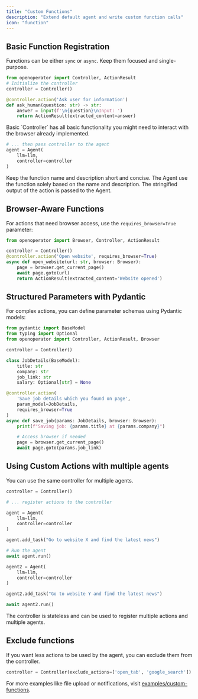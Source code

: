 ```yaml
---
title: "Custom Functions"
description: "Extend default agent and write custom function calls"
icon: "function"
---
```


## Basic Function Registration

Functions can be either `sync` or `async`. Keep them focused and single-purpose.

```python
from openoperator import Controller, ActionResult
# Initialize the controller
controller = Controller()

@controller.action('Ask user for information')
def ask_human(question: str) -> str:
    answer = input(f'\n{question}\nInput: ')
    return ActionResult(extracted_content=answer)
```

<Note>
  Basic `Controller` has all basic functionality you might need to interact with
  the browser already implemented.
</Note>

```python
# ... then pass controller to the agent
agent = Agent(
    llm=llm,
    controller=controller
)
```

<Note>
  Keep the function name and description short and concise. The Agent use the
  function solely based on the name and description. The stringified output of
  the action is passed to the Agent.
</Note>

## Browser-Aware Functions

For actions that need browser access, use the `requires_browser=True` parameter:

```python
from openoperator import Browser, Controller, ActionResult

controller = Controller()
@controller.action('Open website', requires_browser=True)
async def open_website(url: str, browser: Browser):
    page = browser.get_current_page()
    await page.goto(url)
    return ActionResult(extracted_content='Website opened')
```

## Structured Parameters with Pydantic

For complex actions, you can define parameter schemas using Pydantic models:

```python
from pydantic import BaseModel
from typing import Optional
from openoperator import Controller, ActionResult, Browser

controller = Controller()

class JobDetails(BaseModel):
    title: str
    company: str
    job_link: str
    salary: Optional[str] = None

@controller.action(
    'Save job details which you found on page',
    param_model=JobDetails,
    requires_browser=True
)
async def save_job(params: JobDetails, browser: Browser):
    print(f"Saving job: {params.title} at {params.company}")

    # Access browser if needed
    page = browser.get_current_page()
    await page.goto(params.job_link)
```

## Using Custom Actions with multiple agents

You can use the same controller for multiple agents.

```python
controller = Controller()

# ... register actions to the controller

agent = Agent(
    llm=llm,
    controller=controller
)

agent.add_task("Go to website X and find the latest news")

# Run the agent
await agent.run()

agent2 = Agent(
    llm=llm,
    controller=controller
)

agent2.add_task("Go to website Y and find the latest news")

await agent2.run()
```

<Note>
  The controller is stateless and can be used to register multiple actions and
  multiple agents.
</Note>



## Exclude functions
If you want less actions to be used by the agent, you can exclude them from the controller.
```python
controller = Controller(exclude_actions=['open_tab', 'google_search'])
```


For more examples like file upload or notifications, visit [examples/custom-functions](https://github.com/j0yk1ll/openoperator/tree/main/examples/custom-functions).
